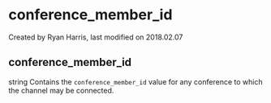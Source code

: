 
# conference_member_id 

 Created by  Ryan Harris, last modified on 2018.02.07

## conference_member_id

string Contains the `conference_member_id` value for any conference to which the channel may be connected.


